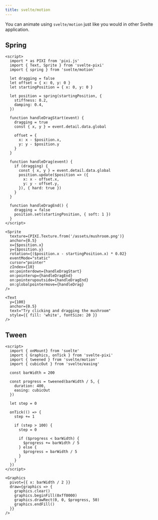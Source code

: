 ```yaml
---
title: svelte/motion
---
```


You can animate using `svelte/motion` just like you would in other Svelte application.

## Spring

```svelte live
<script>
  import * as PIXI from 'pixi.js'
  import { Text, Sprite } from 'svelte-pixi'
  import { spring } from 'svelte/motion'

  let dragging = false
  let offset = { x: 0, y: 0 }
  let startingPosition = { x: 0, y: 0 }

  let position = spring(startingPosition, {
    stiffness: 0.2,
    damping: 0.4,
  })

  function handleDragStart(event) {
    dragging = true
    const { x, y } = event.detail.data.global

    offset = {
      x: x - $position.x,
      y: y - $position.y
    }
  }

  function handleDrag(event) {
    if (dragging) {
      const { x, y } = event.detail.data.global
      position.update($position => ({
        x: x - offset.x,
        y: y - offset.y,
      }), { hard: true })
    }
  }

  function handleDragEnd() {
    dragging = false
    position.set(startingPosition, { soft: 1 })
  }
</script>

<Sprite
  texture={PIXI.Texture.from('/assets/mushroom.png')}
  anchor={0.5}
  x={$position.x}
  y={$position.y}
  rotation={($position.x - startingPosition.x) * 0.02}
  eventMode="static"
  cursor="pointer"
  zIndex={10}
  on:pointerdown={handleDragStart}
  on:pointerup={handleDragEnd}
  on:pointerupoutside={handleDragEnd}
  on:globalpointermove={handleDrag} 
/>

<Text  
  y={100}
  anchor={0.5}
  text="Try clicking and dragging the mushroom"
  style={{ fill: 'white', fontSize: 20 }} 
/>
```

## Tween

```svelte live
<script>
  import { onMount} from 'svelte'
  import { Graphics, onTick } from 'svelte-pixi'
  import { tweened } from 'svelte/motion'
  import { cubicOut } from 'svelte/easing'

  const barWidth = 200

  const progress = tweened(barWidth / 5, {
    duration: 400,
    easing: cubicOut
  })

  let step = 0

  onTick(() => {
    step += 1

    if (step > 100) {
      step = 0

      if ($progress < barWidth) {
        $progress += barWidth / 5
      } else {
        $progress = barWidth / 5
      }
    }
  })
</script>

<Graphics
  pivot={{ x: barWidth / 2 }}
  draw={graphics => {
    graphics.clear()
    graphics.beginFill(0xff0000)
    graphics.drawRect(0, 0, $progress, 50)
    graphics.endFill()
  }}
/>
```
